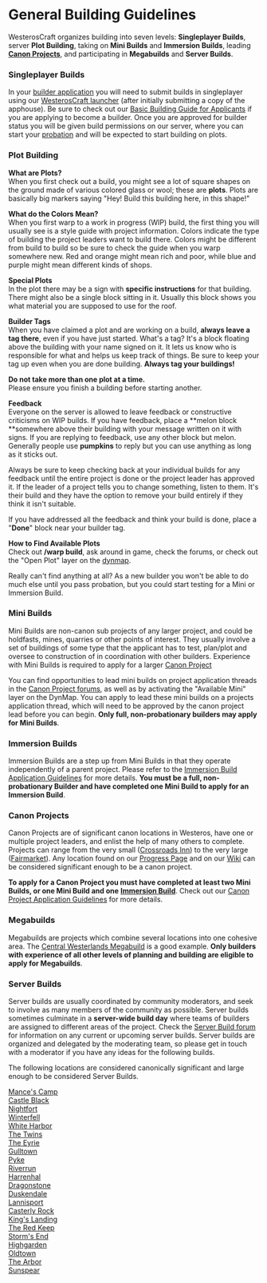 # General Building Guidelines

WesterosCraft organizes building into seven levels: **Singleplayer Builds**, server **Plot Building**, taking on **Mini Builds** and **Immersion Builds**, leading [**Canon Projects**](https://westeroscraft.com/wiki/guides/canon-project-application-guidelines), and participating in **Megabuilds** and **Server Builds**.

### Singleplayer Builds

In your [builder application](https://forum.westeroscraft.com/form/builder-application.3/select) you will need to submit builds in singleplayer using our [WesterosCraft launcher](https://westeroscraft.com/launcher) (after initially submitting a copy of the apphouse). Be sure to check out our [Basic Building Guide for Applicants](https://westeroscraft.com/wiki/guides/basic-building-guide-for-applicants) if you are applying to become a builder. Once you are approved for builder status you will be given build permissions on our server, where you can start your [probation](https://westeroscraft.com/wiki/guides/new-builders-guide) and will be expected to start building on plots.

### Plot Building

**What are Plots?**  
When you first check out a build, you might see a lot of square shapes on the ground made of various colored glass or wool; these are **plots**. Plots are basically big markers saying "Hey! Build this building here, in this shape!"

**What do the Colors Mean?**  
When you first warp to a work in progress (WIP) build, the first thing you will usually see is a style guide with project information. Colors indicate the type of building the project leaders want to build there. Colors might be different from build to build so be sure to check the guide when you warp somewhere new. Red and orange might mean rich and poor, while blue and purple might mean different kinds of shops.

**Special Plots**  
In the plot there may be a sign with **specific instructions** for that building. There might also be a single block sitting in it. Usually this block shows you what material you are supposed to use for the roof.

**Builder Tags**  
When you have claimed a plot and are working on a build, **always leave a tag there**, even if you have just started. What's a tag? It's a block floating above the building with your name signed on it. It lets us know who is responsible for what and helps us keep track of things. Be sure to keep your tag up even when you are done building. **Always tag your buildings!**

**Do not take more than one plot at a time.**  
Please ensure you finish a building before starting another.

**Feedback**  
Everyone on the server is allowed to leave feedback or constructive criticisms on WIP builds. If you have feedback, place a **melon block **somewhere above their building with your message written on it with signs. If you are replying to feedback, use any other block but melon. Generally people use **pumpkins** to reply but you can use anything as long as it sticks out.

Always be sure to keep checking back at your individual builds for any feedback until the entire project is done or the project leader has approved it. If the leader of a project tells you to change something, listen to them. It's their build and they have the option to remove your build entirely if they think it isn't suitable.

If you have addressed all the feedback and think your build is done, place a "**Done**" block near your builder tag.

**How to Find Available Plots**  
Check out **/warp build**, ask around in game, check the forums, or check out the "Open Plot" layer on the [dynmap](http://mc.westeroscraft.com/).

Really can't find anything at all? As a new builder you won't be able to do much else until you pass probation, but you could start testing for a Mini or Immersion Build.

### Mini Builds

Mini Builds are non-canon sub projects of any larger project, and could be holdfasts, mines, quarries or other points of interest. They usually involve a set of buildings of some type that the applicant has to test, plan/plot and oversee to construction of in coordination with other builders. Experience with Mini Builds is required to apply for a larger [Canon Project](https://westeroscraft.com/wiki/guides/canon-project-application-guidelines)

You can find opportunities to lead mini builds on project application threads in the [Canon Project forums](https://forum.westeroscraft.com/categories/canon-projects.84/), as well as by activating the "Available Mini" layer on the DynMap. You can apply to lead these mini builds on a projects application thread, which will need to be approved by the canon project lead before you can begin. **Only full, non-probationary builders may apply for Mini Builds**.

### Immersion Builds

Immersion Builds are a step up from Mini Builds in that they operate independently of a parent project. Please refer to the [Immersion Build Application Guidelines](https://westeroscraft.com/wiki/guides/immersion-build-application-guidelines) for more details. **You must be a full, non-probationary Builder and have completed one Mini Build to apply for an Immersion Build**.

### Canon Projects

Canon Projects are of significant canon locations in Westeros, have one or multiple project leaders, and enlist the help of many others to complete. Projects can range from the very small ([Crossroads Inn](https://westeroscraft.com/wiki/riverlands/crossroads-inn)) to the very large ([Fairmarket](https://westeroscraft.com/wiki/riverlands/fairmarket)). Any location found on our [Progress Page](https://westeroscraft.com/progress) and on our [Wiki](https://westeroscraft.com/wiki) can be considered significant enough to be a canon project.

**To apply for a Canon Project you must have completed at least two Mini Builds, or one Mini Build and one** [**Immersion Build**](https://westeroscraft.com/wiki/guides/immersion-build-application-guidelines). Check out our [Canon Project Application Guidelines](https://westeroscraft.com/wiki/guides/canon-project-application-guidelines) for more details.

### Megabuilds

Megabuilds are projects which combine several locations into one cohesive area. The [Central Westerlands Megabuild](https://forum.westeroscraft.com/threads/central-westerlands-megabuild-tarbeck-hall-sarsfield-oxcross-hornvale-by-lemonbear.1801/) is a good example. **Only builders with experience of all other levels of planning and building are eligible to apply for Megabuilds**.

### Server Builds

Server builds are usually coordinated by community moderators, and seek to involve as many members of the community as possible. Server builds sometimes culminate in a **server-wide build day** where teams of builders are assigned to different areas of the project. Check the [Server Build forum](https://forum.westeroscraft.com/categories/server-builds.85/) for information on any current or upcoming server builds. Server builds are organized and delegated by the moderating team, so please get in touch with a moderator if you have any ideas for the following builds.

The following locations are considered canonically significant and large enough to be considered Server Builds.

[Mance's Camp](https://westeroscraft.com/wiki/beyond-the-wall/mances-camp)  
[Castle Black](https://westeroscraft.com/wiki/the-wall/castle-black)  
[Nightfort](https://westeroscraft.com/wiki/the-wall/nightfort)  
[Winterfell](https://westeroscraft.com/wiki/north/winterfell)  
[White Harbor](https://westeroscraft.com/wiki/north/white-harbor)  
[The Twins](https://westeroscraft.com/wiki/riverlands/the-twins)  
[The Eyrie](https://westeroscraft.com/wiki/vale/the-eyrie)  
[Gulltown](https://westeroscraft.com/wiki/vale/gulltown)  
[Pyke](https://westeroscraft.com/wiki/iron-islands/pyke)  
[Riverrun](https://westeroscraft.com/wiki/riverlands/riverrun)  
[Harrenhal](https://westeroscraft.com/wiki/riverlands/harrenhal)  
[Dragonstone](https://westeroscraft.com/wiki/crownlands/dragonstone)  
[Duskendale](https://westeroscraft.com/wiki/crownlands/duskendale)  
[Lannisport](https://westeroscraft.com/wiki/westerlands/lannisport)  
[Casterly Rock](https://westeroscraft.com/wiki/westerlands/casterly-rock)  
[King's Landing](https://westeroscraft.com/wiki/crownlands/kings-landing)  
[The Red Keep](https://westeroscraft.com/wiki/crownlands/red-keep)  
[Storm's End](https://westeroscraft.com/wiki/stormlands/storms-end)  
[Highgarden](https://westeroscraft.com/wiki/reach/highgarden)  
[Oldtown](https://westeroscraft.com/wiki/reach/oldtown)  
[The Arbor](https://westeroscraft.com/wiki/reach/the-arbor)  
[Sunspear](https://westeroscraft.com/wiki/dorne/sunspear)

